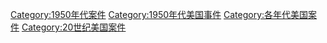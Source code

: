 [[Category:1950年代案件|Category:1950年代案件]]
[[Category:1950年代美国事件|Category:1950年代美国事件]]
[[Category:各年代美国案件|Category:各年代美国案件]]
[[Category:20世纪美国案件|Category:20世纪美国案件]]